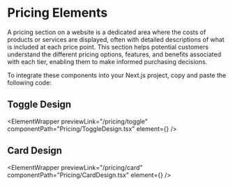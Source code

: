 


# Pricing Elements

A pricing section on a website is a dedicated area where the costs of products or services are displayed, often with detailed descriptions of what is included at each price point. This section helps potential customers understand the different pricing options, features, and benefits associated with each tier, enabling them to make informed purchasing decisions.

To integrate these components into your Next.js project, copy and paste the following code:

## Toggle Design

<ElementWrapper
  previewLink="/pricing/toggle"
  componentPath="Pricing/ToggleDesign.tsx"
  element={<ToggleDesign />}
/>

## Card Design

<ElementWrapper
  previewLink="/pricing/card"
  componentPath="Pricing/CardDesign.tsx"
  element={<CardDesign />}
/>
